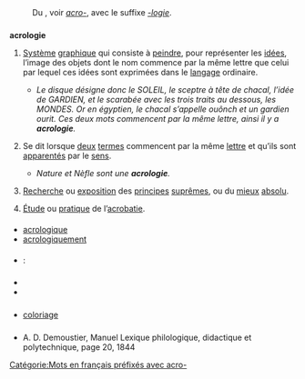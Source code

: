 == {{langue|fr}} ==
=== {{S|étymologie}} ===
: Du {{étyl|grc|fr|mot=ἄκρος|tr=akros|sens=extrémité}}, voir ''[[acro-]]'', avec le suffixe ''[[-logie]]''.

=== {{S|nom|fr}} ===
{{fr-rég|a.kʁɔ.lɔ.ʒi}}
'''acrologie''' {{pron|a.kʁɔ.lɔ.ʒi|fr}} {{f}}
# {{linguistique|fr}} {{rare|fr}} [[système|Système]] [[graphique]] qui consiste à [[peindre]], pour représenter les [[idée]]s, l’image des objets dont le nom commence par la même lettre que celui par lequel ces idées sont exprimées dans le [[langage]] ordinaire.
#* ''Le disque désigne donc le SOLEIL, le sceptre à tête de chacal, l’idée de GARDIEN, et le scarabée avec les trois traits au dessous, les MONDES. Or en égyptien, le chacal s’appelle ouônch et un gardien ourit. Ces deux mots commencent par la même lettre, ainsi il y a '''acrologie'''.'' {{source|1={{w|Julius Klaproth}}, ''[//books.google.fr/books?id=FPUtAAAAYAAJ&pg=PA84&lpg=PA84&dq=acrologie&source=bl&ots=MkV_YLaxvR&sig=1FTDvSzYFjMfJcZPGLpO-eDcxEQ&hl=fr&sa=X&ei=B8HDUImHK8WzhAfDtYHYBQ&redir_esc=y Lettre sur la découverte des hiéroglyphes acrologiques]'', 1827, page 80}}
# {{linguistique|fr}} {{par extension|fr}} {{rare|fr}} Se dit lorsque [[deux]] [[terme]]s commencent par la même [[lettre]] et qu’ils sont [[apparenté]]s par le [[sens]].
#* ''Nature et Nèfle sont une '''acrologie'''.''
# {{philosophie|fr}} {{très rare|fr}} [[recherche|Recherche]] ou [[exposition]] des [[principe]]s [[suprême]]s, ou du [[mieux]] [[absolu]].
# {{sport|fr}} [[étude|Étude]] ou [[pratique]] de l’[[acrobatie]].

==== {{S|dérivés}} ====
* [[acrologique]]
* [[acrologiquement]]

==== {{S|traductions}} ====
{{trad-début|}}
* {{T|en}} : {{trad-|en|acrology}}
{{trad-fin}}

=== {{S|prononciation}} ===
* {{écouter|lang=fr|France (Vosges)||audio=LL-Q150 (fra)-LoquaxFR-acrologie.wav}}
* {{écouter|lang=fr|France (Lyon)||audio=LL-Q150 (fra)-WikiLucas00-acrologie.wav}}

=== {{S|anagrammes}} ===
* [[coloriage]]

=== {{S|références}} ===
* A. D. Demoustier, Manuel Lexique philologique, didactique et polytechnique, page 20, 1844

[[Catégorie:Mots en français préfixés avec acro-]]

